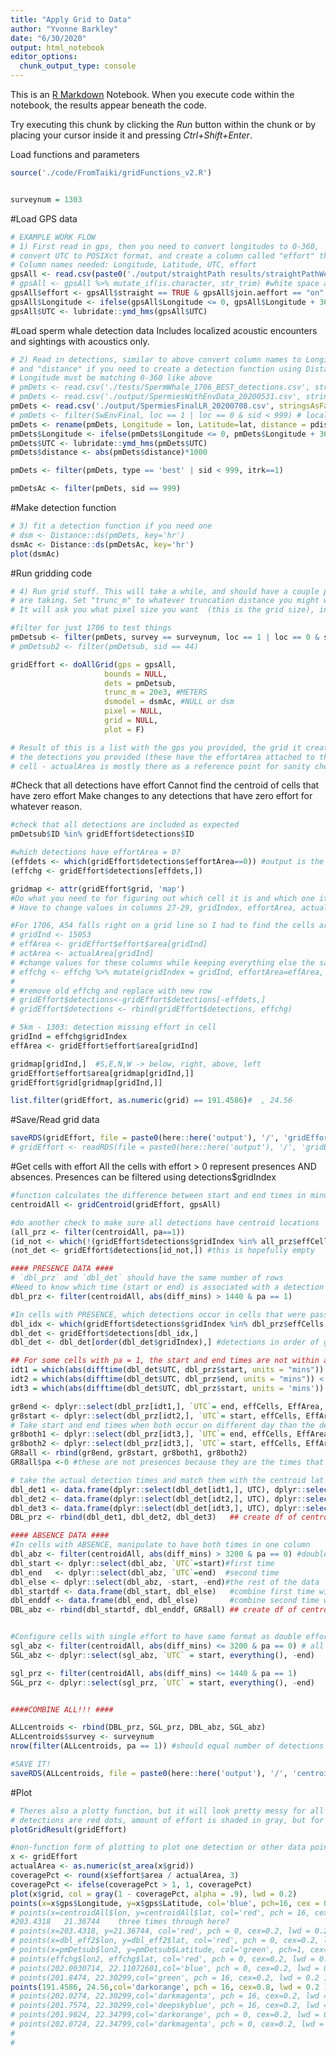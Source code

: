 ```yaml
---
title: "Apply Grid to Data"
author: "Yvonne Barkley"
date: "6/30/2020"
output: html_notebook
editor_options: 
  chunk_output_type: console
---
```


This is an [R Markdown](http://rmarkdown.rstudio.com) Notebook. When you execute code within the notebook, the results appear beneath the code. 

Try executing this chunk by clicking the *Run* button within the chunk or by placing your cursor inside it and pressing *Ctrl+Shift+Enter*. 

Load functions and parameters
```r

source('./code/FromTaiki/gridFunctions_v2.R')


surveynum = 1303


```

#Load GPS data
```r
# EXAMPLE WORK FLOW
# 1) First read in gps, then you need to convert longitudes to 0-360,
# convert UTC to POSIXct format, and create a column called "effort" that is TRUE or FALSE
# Column names needed: Longitude, Latitude, UTC, effort
gpsAll <- read.csv(paste0('./output/straightPath results/straightPathWeffort_', surveynum, '.csv'), stringsAsFactors = FALSE) #read.csv('./tests/SpermWhale_1706_0716_effort.csv', stringsAsFactors = FALSE)
# gpsAll <- gpsAll %>% mutate_if(is.character, str_trim) #white space after join.veffort!?!?
gpsAll$effort <- gpsAll$straight == TRUE & gpsAll$join.aeffort == "on" # & gpsAll$join.veffort =="on"
gpsAll$Longitude <- ifelse(gpsAll$Longitude <= 0, gpsAll$Longitude + 360, gpsAll$Longitude)
gpsAll$UTC <- lubridate::ymd_hms(gpsAll$UTC)
```

#Load sperm whale detection data
Includes localized acoustic encounters and sightings with acoustics only.
```r
# 2) Read in detections, similar to above convert column names to Longitude, Latitude, UTC,
# and "distance" if you need to create a detection function using Distance package
# Longitude must be matching 0-360 like above
# pmDets <- read.csv('./tests/SpermWhale_1706_BEST_detections.csv', stringsAsFactors = FALSE)
# pmDets <- read.csv('./output/SpermiesWithEnvData_20200531.csv', stringsAsFactors = FALSE)
pmDets <- read.csv('./output/SpermiesFinalLR_20200708.csv', stringsAsFactors = FALSE)
# pmDets <- filter(SwEnvFinal, loc == 1 | loc == 0 & sid < 999) # localized encs and sightings
pmDets <- rename(pmDets, Longitude = lon, Latitude=lat, distance = pdist)
pmDets$Longitude <- ifelse(pmDets$Longitude <= 0, pmDets$Longitude + 360, pmDets$Longitude)
pmDets$UTC <- lubridate::ymd_hms(pmDets$UTC)
pmDets$distance <- abs(pmDets$distance)*1000

pmDets <- filter(pmDets, type == 'best' | sid < 999, itrk==1)

pmDetsAc <- filter(pmDets, sid == 999)

```

#Make detection function
```r
# 3) fit a detection function if you need one
# dsm <- Distance::ds(pmDets, key='hr')
dsmAc <- Distance::ds(pmDetsAc, key='hr')
plot(dsmAc)
```

#Run gridding code
```r

# 4) Run grid stuff. This will take a while, and should have a couple progress bars showing you how long the slow parts
# are taking. Set "trunc_m" to whatever truncation distance you might want to use
# It will ask you what pixel size you want  (this is the grid size), in the future you can specify this when you call it

#filter for just 1706 to test things
pmDetsub <- filter(pmDets, survey == surveynum, loc == 1 | loc == 0 & sid < 999 ) # localized encs and sightings
# pmDetsub2 <- filter(pmDetsub, sid == 44)

gridEffort <- doAllGrid(gps = gpsAll,
                     bounds = NULL,
                     dets = pmDetsub,
                     trunc_m = 20e3, #METERS
                     dsmodel = dsmAc, #NULL or dsm 
                     pixel = NULL,
                     grid = NULL,
                     plot = F)

# Result of this is a list with the gps you provided, the grid it created, the effort values for each grid, and
# the detections you provided (these have the effortArea attached to them, as well as the actualArea of that grid
# cell - actualArea is mostly there as a reference point for sanity check, prob not used for much)
```

#Check that all detections have effort
Cannot find the centroid of cells that have zero effort
Make changes to any detections that have zero effort for whatever reason.
```r
#check that all detections are included as expected
pmDetsub$ID %in% gridEffort$detections$ID

#which detections have effortArea = 0?
(effdets <- which(gridEffort$detections$effortArea==0)) #output is the index
(effchg <- gridEffort$detections[effdets,])

gridmap <- attr(gridEffort$grid, 'map')
#Do what you need to for figuring out which cell it is and which one it can be replaced with
# Have to change values in columns 27-29, gridIndex, effortArea, actualArea

#For 1706, A54 falls right on a grid line so I had to find the cells around it and choose the closest one manually. 15053 is the closest cell with effort.
# gridInd <- 15053
# effArea <- gridEffort$effort$area[gridInd]
# actArea <- actualArea[gridInd]
# #change values for these columns while keeping everything else the same
# effchg <- effchg %>% mutate(gridIndex = gridInd, effortArea=effArea, actualArea=actArea)
# 
# #remove old effchg and replace with new row
# gridEffort$detections<-gridEffort$detections[-effdets,]
# gridEffort$detections <- rbind(gridEffort$detections, effchg)

# 5km - 1303: detection missing effort in cell
gridInd = effchg$gridIndex
effArea <- gridEffort$effort$area[gridInd]

gridmap[gridInd,]  #S,E,N,W -> below, right, above, left
gridEffort$effort$area[gridmap[gridInd,]]
gridEffort$grid[gridmap[gridInd,]]

list.filter(gridEffort, as.numeric(grid) == 191.4586)#  , 24.56

```


#Save/Read grid data
```r
saveRDS(gridEffort, file = paste0(here::here('output'), '/', 'gridEffort', surveynum, '_5km.rda'))
# gridEffort <- readRDS(file = paste0(here::here('output'), '/', 'gridEffort', surveynum, '_10km.rda'))
```


#Get cells with effort
All the cells with effort > 0 represent presences AND absences.
Presences can be filtered using detections$gridIndex 
```r
#function calculates the difference between start and end times in minutes
centroidAll <- gridCentroid(gridEffort, gpsAll)

#do another check to make sure all detections have centroid locations
(all_prz <- filter(centroidAll, pa==1))
(id_not <- which(!(gridEffort$detections$gridIndex %in% all_prz$effCells == TRUE)))
(not_det <- gridEffort$detections[id_not,]) #this is hopefully empty
```

```r
#### PRESENCE DATA ####
# `dbl_prz` and `dbl_det` should have the same number of rows
#Need to know which time (start or end) is associated with a detection if pa = 1 and diff_mins > 1440 (mins in a day)
dbl_prz <- filter(centroidAll, abs(diff_mins) > 1440 & pa == 1)

#In cells with PRESENCE, which detections occur in cells that were passed > 1 time
dbl_idx <- which(gridEffort$detections$gridIndex %in% dbl_prz$effCells == TRUE)
dbl_det <- gridEffort$detections[dbl_idx,]
dbl_det <- dbl_det[order(dbl_det$gridIndex),] #detections in order of gridIndex to match dbl_prz

## For some cells with pa = 1, the start and end times are not within a day of the detection time for the same location (cell centroid). The detection times are compared to the start and end times. Those times that differ by less than a day are used 
idt1 = which(abs(difftime(dbl_det$UTC, dbl_prz$start, units = "mins")) < 1440) #find rows where time difference btwn detection and start is less than a day
idt2 = which(abs(difftime(dbl_det$UTC, dbl_prz$end, units = "mins")) < 1440)   #find rows where time difference btwn detection and end is less than a day
idt3 = which(abs(difftime(dbl_det$UTC, dbl_prz$start, units = 'mins')) > 1440 & abs(difftime(dbl_det$UTC, dbl_prz$end, units = 'mins')) > 1440) #find rows where time difference btwn detection and both start and end is more than a day

gr8end <- dplyr::select(dbl_prz[idt1,], `UTC`= end, effCells, EffArea, diff_mins, lon, lat, pa) #df for end times that occur on diff day than detection
gr8start <- dplyr::select(dbl_prz[idt2,], `UTC`= start, effCells, EffArea, diff_mins, lon, lat, pa) #df for start times that occur on diff day than detection
# Take start and end times when both occur on different day than the detection and create a row for them in a df
gr8both1 <- dplyr::select(dbl_prz[idt3,], `UTC`= end, effCells, EffArea, diff_mins, lon, lat, pa) 
gr8both2 <- dplyr::select(dbl_prz[idt3,], `UTC`= start, effCells, EffArea, diff_mins, lon, lat, pa)
GR8all <- rbind(gr8end, gr8start, gr8both1, gr8both2)
GR8all$pa <-0 #these are not presences because they are the times that occur on a different day than the detection

# take the actual detection times and match them with the centroid lat lon. 
dbl_det1 <- data.frame(dplyr::select(dbl_det[idt1,], UTC), dplyr::select(dbl_prz[idt1,], effCells, EffArea, diff_mins, lon, lat, pa))
dbl_det2 <- data.frame(dplyr::select(dbl_det[idt2,], UTC), dplyr::select(dbl_prz[idt2,], effCells, EffArea, diff_mins, lon, lat, pa))
dbl_det3 <- data.frame(dplyr::select(dbl_det[idt3,], UTC), dplyr::select(dbl_prz[idt3,], effCells, EffArea, diff_mins, lon, lat, pa))
DBL_prz <- rbind(dbl_det1, dbl_det2, dbl_det3)   ## create df of centroids for all presences

#### ABSENCE DATA ####
#In cells with ABSENCE, manipulate to have both times in one column
dbl_abz <- filter(centroidAll, abs(diff_mins) > 3200 & pa == 0) #double effort within 2-3 days? Threshold based on grid data
dbl_start <- dplyr::select(dbl_abz, `UTC`=start)#first time
dbl_end   <- dplyr::select(dbl_abz, `UTC`=end)  #second time
dbl_else <- dplyr::select(dbl_abz, -start, -end)#the rest of the data
dbl_startdf <- data.frame(dbl_start, dbl_else)   #combine first time with the rest of the data
dbl_enddf <- data.frame(dbl_end, dbl_else)       #combine second time with the rest of the data
DBL_abz <- rbind(dbl_startdf, dbl_enddf, GR8all) ## create df of centroids for all absences that had double effort


#Configure cells with single effort to have same format as double effort to combine them
sgl_abz <- filter(centroidAll, abs(diff_mins) <= 3200 & pa == 0) # all times are within 2-3 days, which is fine bc datasets are monthly
SGL_abz <- dplyr::select(sgl_abz, `UTC` = start, everything(), -end)

sgl_prz <- filter(centroidAll, abs(diff_mins) <= 1440 & pa == 1)
SGL_prz <- dplyr::select(sgl_prz, `UTC` = start, everything(), -end)


####COMBINE ALL!!! ####

ALLcentroids <- rbind(DBL_prz, SGL_prz, DBL_abz, SGL_abz)
ALLcentroids$survey <- surveynum
nrow(filter(ALLcentroids, pa == 1)) #should equal number of detections

#SAVE IT!
saveRDS(ALLcentroids, file = paste0(here::here('output'), '/', 'centroids', surveynum, '_5km.rda'))


```

#Plot
```r
# Theres also a plotty function, but it will look pretty messy for all your data. Trackline is (roughly) in blue,
# detections are red dots, amount of effort is shaded in gray, but for a big grid you wont really be able to see the shading
plotGridResult(gridEffort)

#non-function form of plotting to plot one detection or other data points
x <- gridEffort
actualArea <- as.numeric(st_area(x$grid))
coveragePct <- round(x$effort$area / actualArea, 3)
coveragePct <- ifelse(coveragePct > 1, 1, coveragePct)
plot(x$grid, col = gray(1 - coveragePct, alpha = .9), lwd = 0.2)
points(x=x$gps$Longitude, y=x$gps$Latitude, col='blue', pch=16, cex = 0.1)
# points(x=centroidAll$lon, y=centroidAll$lat, col='red', pch = 16, cex=0.5 ) #point for A121.S44
#203.4318	21.36744	three times through here?
# points(x=203.4318, y=21.36744, col='red', pch = 0, cex=0.2, lwd = 0.2 ) 
# points(x=dbl_eff2$lon, y=dbl_eff2$lat, col='red', pch = 0, cex=0.2, lwd = 0.2 ) 
# points(x=pmDetsub$lon2, y=pmDetsub$Latitude, col='green', pch=1, cex=0.2, lwd=0.2)
# points(effchg$lon2, effchg$lat, col='red', pch = 0, cex=0.2, lwd = 0.2 )
# points(202.0030714, 22.11072601,col='blue', pch = 0, cex=0.2, lwd = 0.2 )
# points(201.8474, 22.30299,col='green', pch = 16, cex=0.2, lwd = 0.2 )
points(191.4586, 24.56,col='darkorange', pch = 16, cex=0.8, lwd = 0.2 ) #dot
# points(202.0274, 22.30299,col='darkmagenta', pch = 16, cex=0.2, lwd = 0.2 )
# points(201.7574, 22.30299,col='deepskyblue', pch = 16, cex=0.2, lwd = 0.2 )
# points(201.9824, 22.34799,col='darkorange', pch = 0, cex=0.2, lwd = 0.2 ) #15053 centroid ->CHOOSE THIS ONE
# points(202.0724, 22.34799,col='darkmagenta', pch = 0, cex=0.2, lwd = 0.2 )#15054 centroid
# 
#  

```